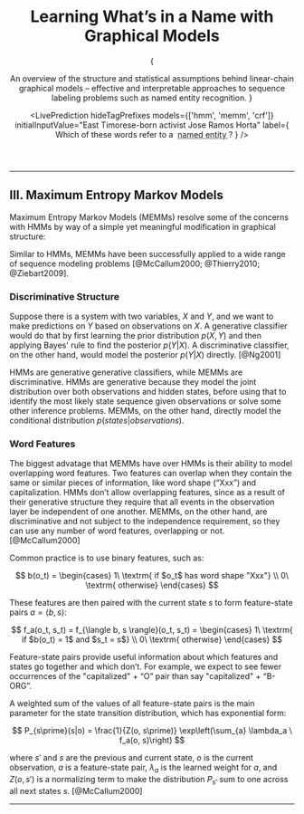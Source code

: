 

<Header>

# Learning What’s in a Name with Graphical Models

{

<Abstract>
	An overview of the structure and statistical assumptions behind linear-chain graphical
	models – effective and interpretable approaches to sequence labeling problems such as
	named entity recognition.
</Abstract>
}

<LivePrediction
	hideTagPrefixes
	models={['hmm', 'memm', 'crf']}
	initialInputValue="East Timorese-born activist Jose Ramos Horta"
	label={
		<Fragment>
			Which of these words refer to a&nbsp;
			<abbr title="A person, organization, location, or other (miscellaneous)">
				<span>named entity</span>
			</abbr>?
		</Fragment>
	}
/>

</Header>

---

## III. Maximum Entropy Markov Models

Maximum Entropy Markov Models (MEMMs) resolve some of the concerns with HMMs by way of a simple yet meaningful modification in graphical structure:

<MEMMOverviewGraph />

Similar to HMMs, MEMMs have been successfully applied to a wide range of sequence modeling problems [@McCallum2000; @Thierry2010; @Ziebart2009].

### Discriminative Structure

Suppose there is a system with two variables, $X$ and $Y$, and we want to make predictions on $Y$ based on observations on $X$. A generative classifier would do that by first learning the prior distribution $p(X, Y)$ and then applying Bayes' rule to find the posterior $p(Y|X)$. A discriminative classifier, on the other hand, would model the posterior $p(Y|X)$ directly. [@Ng2001]

HMMs are generative generative classifiers, while MEMMs are discriminative. HMMs are generative because they model the joint distribution over both observations and hidden states, before using that to identify the most likely state sequence given observations or solve some other inference problems. MEMMs, on the other hand, directly model the conditional distribution $p(states|observations)$.

<MEMMDiscriminativeGraph />

### Word Features

The biggest advatage that MEMMs have over HMMs is their ability to model overlapping word features. Two features can overlap when they contain the same or similar pieces of information, like word shape (“Xxx”) and capitalization. HMMs don’t allow overlapping features, since as a result of their generative structure they require that all events in the observation layer be independent of one another. MEMMs, on the other hand, are discriminative and not subject to the independence requirement, so they can use any number of word features, overlapping or not. [@McCallum2000]

Common practice is to use binary features, such as:

$$
b(o_t) = \begin{cases}
	1\ \textrm{ if $o_t$ has word shape "Xxx"} \\
	0\ \textrm{ otherwise}
	\end{cases}
$$

These features are then paired with the current state $s$ to form feature-state pairs $a = \langle b, s \rangle$:

$$
f_a(o_t, s_t) = f_{\langle b, s \rangle}(o_t, s_t) = \begin{cases}
	1\ \textrm{ if $b(o_t) = 1$ and $s_t = s$} \\
	0\ \textrm{ otherwise}
	\end{cases}
$$

Feature-state pairs provide useful information about which features and states go together and which don’t. For example, we expect to see fewer occurrences of the "capitalized" + “O” pair than say "capitalized" + “B-ORG”.

A weighted sum of the values of all feature-state pairs is the main parameter for the state transition distribution, which has exponential form:

$$
P_{s\prime}(s|o) = \frac{1}{Z(o, s\prime)} \exp\left(\sum_{a} \lambda_a \ f_a(o, s)\right)
$$

where $s\prime$ and $s$ are the previous and current state, $o$ is the current observation, $a$ is a feature-state pair, $\lambda_a$ is the learned weight for $a$, and $Z(o, s\prime)$ is a normalizing term to make the distribution $P_{s\prime}$ sum to one across all next states $s$. [@McCallum2000]

<MEMMFeatureBreakdown />

---

<References />
